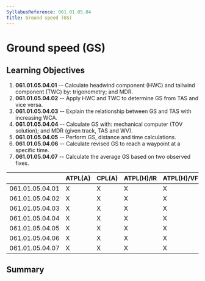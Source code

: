 ```yaml
---
SyllabusReference: 061.01.05.04
Title: Ground speed (GS)
---
```


# Ground speed (GS)

## Learning Objectives

1.  **061.01.05.04.01** -- Calculate headwind component (HWC) and tailwind
    component (TWC) by: trigonometry; and MDR.
2.  **061.01.05.04.02** -- Apply HWC and TWC to determine GS from TAS and vice
    versa.
3.  **061.01.05.04.03** -- Explain the relationship between GS and TAS with
    increasing WCA.
4.  **061.01.05.04.04** -- Calculate GS with: mechanical computer (TOV
    solution); and MDR (given track, TAS and WV).
5.  **061.01.05.04.05** -- Perform GS, distance and time calculations.
6.  **061.01.05.04.06** -- Calculate revised GS to reach a waypoint at a
    specific time.
7.  **061.01.05.04.07** -- Calculate the average GS based on two observed fixes.

|                 | ATPL(A) | CPL(A) | ATPL(H)/IR | ATPL(H)/VFR | CPL(H) | IR  | CBIR(A) |
| --------------- | ------- | ------ | ---------- | ----------- | ------ | --- | ------- |
| 061.01.05.04.01 | X       | X      | X          | X           | X      |     |         |
| 061.01.05.04.02 | X       | X      | X          | X           |        |     |         |
| 061.01.05.04.03 | X       | X      | X          | X           | X      |     |         |
| 061.01.05.04.04 | X       | X      | X          | X           | X      |     |         |
| 061.01.05.04.05 | X       | X      | X          | X           | X      |     |         |
| 061.01.05.04.06 | X       | X      | X          | X           | X      |     |         |
| 061.01.05.04.07 | X       | X      | X          | X           | X      |     |         |

## Summary
